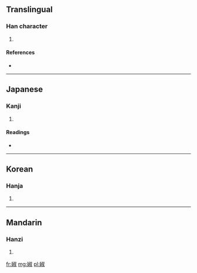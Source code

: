 ==Translingual==

===Han character===
{{Han char|rn=38|rad=女|as=08|sn=11|four=4744<sub>0</sub>|canj=女卜火水 (VYFE)|ids=⿰[[女]][[叔]]}}

# {{defn|Han|sort=女08}}

====References====
* {{Han ref|kx=0264.160|dkj=06400|dj=0531.080|hdz=21057.090|uh=5A4C|ud=23116|bh=D4E7|bd=54503}}

----

==Japanese==

===Kanji===
{{ja-kanji|grade=|rs=女08}}

# {{defn|Japanese|sort=女08}}

====Readings====
* {{ja-readings|on=[[しゅく]] (shuku), [[じゅく]] (juku)|kun=}}

----

==Korean==

===Hanja===
{{ko-hanja|hangeul=숙|rv=suk|mr=suk}}

# {{defn|Korean|sort=女08}}

----

==Mandarin==

===Hanzi===
{{cmn-hanzi|pin=[[shǔ]] ([[shu3]])|wg=shu<sup>3</sup>}}

# {{defn|Mandarin|sort=女08}}

[[fr:婌]]
[[mg:婌]]
[[pl:婌]]